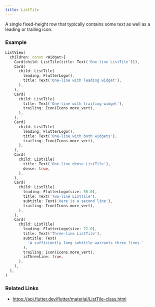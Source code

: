 ```yaml
---
title: ListTile
---
```


A single fixed-height row that typically contains some text as well as a leading or trailing icon.

### Example

```dart liveslice=ListTile height=500px
ListView(
  children: const <Widget>[
    Card(child: ListTile(title: Text('One-line ListTile'))),
    Card(
      child: ListTile(
        leading: FlutterLogo(),
        title: Text('One-line with leading widget'),
      ),
    ),
    Card(
      child: ListTile(
        title: Text('One-line with trailing widget'),
        trailing: Icon(Icons.more_vert),
      ),
    ),
    Card(
      child: ListTile(
        leading: FlutterLogo(),
        title: Text('One-line with both widgets'),
        trailing: Icon(Icons.more_vert),
      ),
    ),
    Card(
      child: ListTile(
        title: Text('One-line dense ListTile'),
        dense: true,
      ),
    ),
    Card(
      child: ListTile(
        leading: FlutterLogo(size: 56.0),
        title: Text('Two-line ListTile'),
        subtitle: Text('Here is a second line'),
        trailing: Icon(Icons.more_vert),
      ),
    ),
    Card(
      child: ListTile(
        leading: FlutterLogo(size: 72.0),
        title: Text('Three-line ListTile'),
        subtitle: Text(
          'A sufficiently long subtitle warrants three lines.'
        ),
        trailing: Icon(Icons.more_vert),
        isThreeLine: true,
      ),
    ),
  ],
)
```

### Related Links
- https://api.flutter.dev/flutter/material/ListTile-class.html
